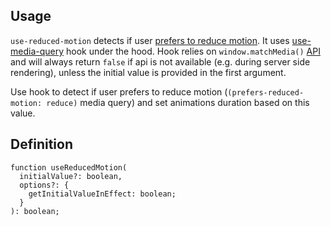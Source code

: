 

## Usage

`use-reduced-motion` detects if user [prefers to reduce motion](https://developer.mozilla.org/en-US/docs/Web/CSS/@media/prefers-reduced-motion).
It uses [use-media-query](/hooks/use-media-query/) hook under the hood.
Hook relies on `window.matchMedia()` [API](https://developer.mozilla.org/en-US/docs/Web/API/Window/matchMedia)
and will always return `false` if api is not available (e.g. during server side rendering), unless the initial value is provided in the first argument.

Use hook to detect if user prefers to reduce motion (`(prefers-reduced-motion: reduce)` media query) and set animations duration based on this value.

<Demo data={HooksDemos.useReducedMotionDemo} />

## Definition

```tsx
function useReducedMotion(
  initialValue?: boolean,
  options?: {
    getInitialValueInEffect: boolean;
  }
): boolean;
```
